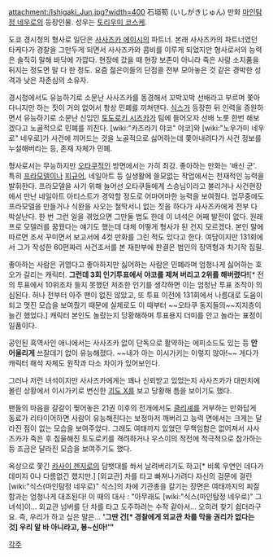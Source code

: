 attachment:/Ishigaki_Jun.jpg?width=400
石垣筍 (いしがきじゅん)
만화 [[마인탐정 네우로]]의 등장인물. 성우는 [[토리우미 코스케]].

도쿄 경시청의 형사로 일단은 [[사사즈카 에이시]]의 파트너. 본래 사사즈카의 파트너였던 타케다가 경찰을 그만두게 되면서 사사즈카와 콤비를 이루게 되었지만 형사로서의 능력은 솔직히 말해 바닥에 가깝다. 현장에 갔을 때 현장 보존이 아니라 죽은 사람 소지품을 뒤지는 정도면 말 다 한 정도. 요즘 젊은이들의 단점을 전부 모아놓은 것 같은 경박한 성격과 낮은 자존심의 소유자. 

경시청에서도 유능하기로 소문난 사사즈카를 동경해서 꼬박꼬박 선배라고 부르며 쫓아다니지만 하는 짓이 거의 없어서 항상 민폐를 끼쳐댄다. [[식스]]가 등장한 뒤 인력을 증원하면서 유능하기로 소문난 신입인 [[토도로키 시즈카]]가 팀에 들어오자 선배 노릇 한번 해보겠다고 노골적으로 민폐를 끼친다. [wiki:"카츠라기 야코" 야코]와 [wiki:"노우가미 네우로" 네우로]가 사건에 끼어드는 것을 노골적으로 싫어하는데 쫓아내려다가 사건 정보를 누설해버리는 등, 존재 자체가 민폐.

형사로서는 무능하지만 [[오타쿠]]적인 방면에서는 가히 최강. 좋아하는 만화는 '배신 군'. 특히 [[프라모델]]이나 [[피규어]], 네일아트 등 실생활에 쓸모없는 작업에서는 천재적인 능력을 발휘한다. 프라모델을 사기 위해 늘어선 오타쿠들에게 스승님이라고 불리거나 사건현장에서 만난 네일아트 아티스트가 경악할 정도로 어마어마한 능력을 보여줬다. 업무중에도 프라모델을 만들거나 식완을 사오는 철딱서니 없는 짓을 하다가 사사즈카에게 전부 다 박살난다. 한 번 그런 일을 겪었으면 그만둘 법도 한데 이 녀석은 어째 발전이 없다. 원래 프로 모델러를 꿈꿨다는 얘기도 했는데 대체 어떻게 형사가 된 건지 모르겠다. 본인 말에 따르면 조서 꾸미면서 보고서에 4컷 만화를 그린 적도 있다고 한다. 여담이지만 131회에서 그가 작성한 60편짜리 사건조서를 본 재판부에 판결은 범인의 징역형과 차기작 집필.

좋아하는 사람은 귀엽다고 좋아하지만 싫어하는 사람은 민폐라며 엄청나게 싫어하는 호오가 갈리는 캐릭터. '''그런데 3회 인기투표에서 야코를 제쳐 버리고 2위를 해버렸다!'''[* 전의 투표에서 10위조차 들지 못했던 저조한 인기를 생각하면 이는 엄청난 투표 조작이 의심된다. 허나 전부터 아주 팬이 없진 않았고, 또 투표 이전에 131회에서 나름대로 도움이 되고 멋진 모습을 보여줬기 때문에 실제로도 이 때부터 ~~오타쿠 동지들의~~지지층이 늘긴 했었다.] 캐릭터 본인도 놀랐는지 당황해하며 투표용지 더미를 안고 놀라는 표정이 일품이다.

공인된 흑역사인 애니에서는 사사즈카 없이 단독으로 활약하는 에피소드도 있는 등 '''안 어울리게''' 쓰잘데기 없이 유능해졌다. ~~내가 아는 이시가키는 이렇지 않아!~~ 게다가 캐릭터 해석 자체도 원작과 다소 차이가 있어보인다. 

그러나 저런 녀석이지만 사사즈카에게는 꽤나 신뢰받고 있었는지 사사즈카가 대핀치에 몰린 상황에서 이시가키로 변신한 [[괴도 X]]를 보고 당황해 틈을 보이기도 했다. 

팬들의 마음을 갈갈이 찢어놓은 21권 이후의 전개에서도 [[클리셰]]를 거부하는 만화답게 동료가 리타이어하면 사람이 유능해진다는 보정마저 깨버리고 능력 면에서는 크게는 달라진 점이 없는 모습을 보여주었다. 그래도 여태까지 있었던 무책임함은 없어져서 사사즈카가 죽은 후 침울해진 토도로키를 격려하거나 우스이의 작전에 적극적으로 참가하는 등 조금은 달라진 모습을 보여주기도 했다.

옥상으로 쫓긴 [[카사이 젠지로]]의 담뱃대를 쏴서 날려버리기도 하고[* 비록 우연인 데다가 데미지 0나 다름없긴 했지만.] [외교관] 차를 타고 빠져나가려다 자신의 검문에 걸린 [wiki:"식스(마인탐정 네우로)" 식스]의 차에 기관총을 갈기는 장면은 여태까지의 찌질함과는 엄청나게 대조된다! 이 때의 대사 : "아무래도 [wiki:"식스(마인탐정 네우로)" 그 녀석]이... 외교관 넘버를 단 차를 타고 도주하려는 수작 같아서... 오히려 찾기 쉽더라구요. 즉, 우리가 하고 싶은 말은... ''''그딴 건[* 경찰에게 외교관 차를 막을 권리가 없다는 것] 우리 알 바 아니라고, 븅~신아!'"'''

[[각주]]
